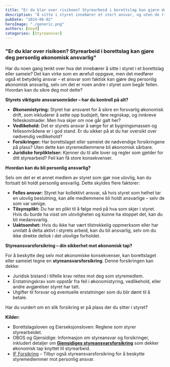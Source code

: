 ```yaml
---
title: "Er du klar over risikoen? Styrearbeid i borettslag kan gjøre deg personlig økonomisk ansvarlig"
description: "Å sitte i styret innebærer et stort ansvar, og uten de riktige forsikringene kan du ende opp med å bli personlig ansvarlig for økonomiske tap – også for handlinger begått av andre styremedlemmer. Har du tatt alle nødvendige forholdsregler for å beskytte deg selv?"
pubDate: "2024-06-02"
heroImage: "./generic.png"
authors: [noyd]
categories: [Styreansvar]
---
```


### "Er du klar over risikoen? Styrearbeid i borettslag kan gjøre deg personlig økonomisk ansvarlig"

Har du noen gang tenkt over hva det innebærer å sitte i styret i et borettslag eller sameie? Det kan virke som en ærefull oppgave, men det medfører også et betydelig ansvar – et ansvar som faktisk kan gjøre deg personlig økonomisk ansvarlig, selv om det er noen andre i styret som begår feilen. Hvordan kan du sikre deg mot dette?

**Styrets viktigste ansvarsområder – har du kontroll på alt?**

- **Økonomistyring:** Styret har ansvaret for å sikre en forsvarlig økonomisk drift, som inkluderer å sette opp budsjett, føre regnskap, og innkreve felleskostnader. Men hva skjer om noe går galt her?
- **Vedlikehold:** Det er styrets ansvar å sørge for at bygningsmassen og fellesområdene er i god stand. Er du sikker på at du har oversikt over nødvendig vedlikehold?
- **Forsikringer:** Har borettslaget eller sameiet de nødvendige forsikringene på plass? Uten dette kan styremedlemmene bli økonomisk sårbare.
- **Juridiske forpliktelser:** Kjenner du til alle lover og regler som gjelder for ditt styrearbeid? Feil kan få store konsekvenser.

**Hvordan kan du bli personlig ansvarlig?**

Selv om det er et annet medlem av styret som gjør noe ulovlig, kan du fortsatt bli holdt personlig ansvarlig. Dette skyldes flere faktorer:

- **Felles ansvar:** Styret har kollektivt ansvar, så hvis styret som helhet tar en ulovlig beslutning, kan alle medlemmene bli holdt ansvarlige – selv de som var uenige.
- **Tilsynsplikt:** Du har en plikt til å følge med på hva som skjer i styret. Hvis du burde ha visst om ulovligheten og kunne ha stoppet det, kan du bli medansvarlig.
- **Uaktsomhet:** Hvis du ikke har vært tilstrekkelig oppmerksom eller har unnlatt å delta aktivt i styrets arbeid, kan du bli ansvarlig, selv om du ikke direkte deltok i det ulovlige forholdet.

**Styreansvarsforsikring – din sikkerhet mot økonomisk tap?**

For å beskytte deg selv mot økonomiske konsekvenser, kan borettslaget eller sameiet tegne en **styreansvarsforsikring**. Denne forsikringen kan dekke:

- Juridisk bistand i tilfelle krav rettes mot deg som styremedlem.
- Erstatningskrav som oppstår fra feil i økonomistyring, vedlikehold, eller andre avgjørelser styret har tatt.
- Utgifter til forsvar og eventuelle erstatninger som du blir dømt til å betale.

Har du vurdert om en slik forsikring er på plass der du sitter i styret?

**Kilder:**

- Borettslagsloven og Eierseksjonsloven: Reglene som styrer styrearbeidet.
- OBOS og Gjensidige: Informasjon om styreansvar og forsikringer, inkludert detaljer om **[Gjensidiges styreansvarsforsikring](https://www.gjensidige.no/bedrift/forsikring/styreansvarsforsikring)** som dekker økonomisk tap knyttet til styrearbeid.
- [IF Forsikring](https://www.if.no/bedrift/forsikringer/ansvar/styreansvar) – Tilbyr også styreansvarsforsikring for å beskytte styremedlemmer mot personlig ansvar.
